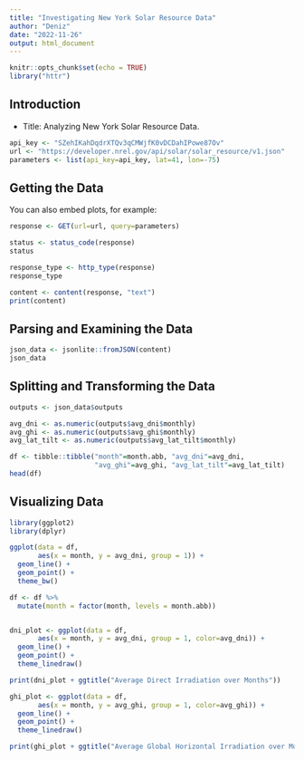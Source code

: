 ```yaml
---
title: "Investigating New York Solar Resource Data"
author: "Deniz"
date: "2022-11-26"
output: html_document
---
```


```r
knitr::opts_chunk$set(echo = TRUE)
library("httr")
```

## Introduction

- Title: Analyzing New York Solar Resource Data.

```r
api_key <- "SZehIKahDqdrXTQv3qCMWjfK0vDCDahIPowe87Ov"
url <- "https://developer.nrel.gov/api/solar/solar_resource/v1.json"
parameters <- list(api_key=api_key, lat=41, lon=-75)
```


## Getting the Data

You can also embed plots, for example:

```r
response <- GET(url=url, query=parameters)

status <- status_code(response)
status

response_type <- http_type(response)
response_type

content <- content(response, "text")
print(content)
```
## Parsing and Examining the Data

```r
json_data <- jsonlite::fromJSON(content)
json_data
```

## Splitting and Transforming the Data
```r
outputs <- json_data$outputs

avg_dni <- as.numeric(outputs$avg_dni$monthly)
avg_ghi <- as.numeric(outputs$avg_ghi$monthly)
avg_lat_tilt <- as.numeric(outputs$avg_lat_tilt$monthly)

df <- tibble::tibble("month"=month.abb, "avg_dni"=avg_dni,
                     "avg_ghi"=avg_ghi, "avg_lat_tilt"=avg_lat_tilt)
head(df)
```

## Visualizing Data
```r
library(ggplot2)
library(dplyr)

ggplot(data = df,
       aes(x = month, y = avg_dni, group = 1)) +
  geom_line() +
  geom_point() +
  theme_bw()

```
```r
df <- df %>% 
  mutate(month = factor(month, levels = month.abb))


dni_plot <- ggplot(data = df,
       aes(x = month, y = avg_dni, group = 1, color=avg_dni)) +
  geom_line() +
  geom_point() +
  theme_linedraw()

print(dni_plot + ggtitle("Average Direct Irradiation over Months"))
```
```r
ghi_plot <- ggplot(data = df,
       aes(x = month, y = avg_ghi, group = 1, color=avg_ghi)) +
  geom_line() +
  geom_point() +
  theme_linedraw()

print(ghi_plot + ggtitle("Average Global Horizontal Irradiation over Months"))

```
